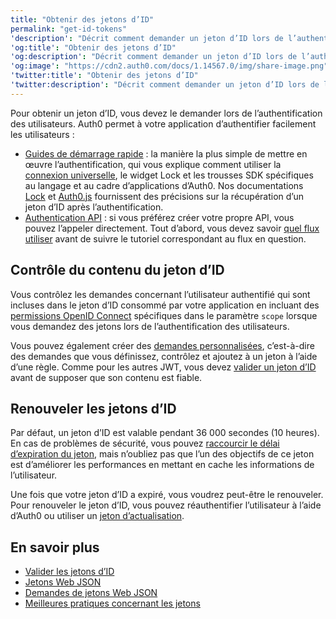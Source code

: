 ```yaml
---
title: "Obtenir des jetons d’ID"
permalink: "get-id-tokens"
'description': "Décrit comment demander un jeton d’ID lors de l’authentification des utilisateurs, qui inclut des demandes concernant l’utilisateur en incluant les permissions OIDC."
'og:title': "Obtenir des jetons d’ID"
'og:description': "Décrit comment demander un jeton d’ID lors de l’authentification des utilisateurs, qui inclut des demandes concernant l’utilisateur en incluant les permissions OIDC."
'og:image': "https://cdn2.auth0.com/docs/1.14567.0/img/share-image.png"
'twitter:title': "Obtenir des jetons d’ID"
'twitter:description': "Décrit comment demander un jeton d’ID lors de l’authentification des utilisateurs, qui inclut des demandes concernant l’utilisateur en incluant les permissions OIDC."
---
```


Pour obtenir un jeton d’ID, vous devez le demander lors de l’authentification des utilisateurs. Auth0 permet à votre application d’authentifier facilement les utilisateurs :

* [Guides de démarrage rapide](/docs/fr-ca/quickstarts) : la manière la plus simple de mettre en œuvre l’authentification, qui vous explique comment utiliser la [connexion universelle](/docs/fr-ca/authenticate/login/auth0-universal-login), le widget Lock et les trousses SDK spécifiques au langage et au cadre d’applications d’Auth0. Nos documentations [Lock](/docs/fr-ca/libraries/lock) et [Auth0.js](/docs/fr-ca/libraries/auth0js) fournissent des précisions sur la récupération d’un jeton d’ID après l’authentification.
* [Authentication API](/docs/fr-ca/api/authentication) : si vous préférez créer votre propre API, vous pouvez l’appeler directement. Tout d’abord, vous devez savoir [quel flux utiliser](/docs/fr-ca/get-started/authentication-and-authorization-flow/which-oauth-2-0-flow-should-i-use) avant de suivre le tutoriel correspondant au flux en question.

## Contrôle du contenu du jeton d’ID

Vous contrôlez les demandes concernant l’utilisateur authentifié qui sont incluses dans le jeton d’ID consommé par votre application en incluant des [permissions OpenID Connect](/docs/fr-ca/get-started/apis/scopes/openid-connect-scopes) spécifiques dans le paramètre `scope` lorsque vous demandez des jetons lors de l’authentification des utilisateurs.

Vous pouvez également créer des [demandes personnalisées](/docs/fr-ca/secure/tokens/json-web-tokens/json-web-token-claims), c’est-à-dire des demandes que vous définissez, contrôlez et ajoutez à un jeton à l’aide d’une règle. Comme pour les autres <Tooltip href="/docs/docs/fr-ca/glossary?term=json-web-token" tip="Jeton Web JSON (JWT)
Format standard de jeton d’ID (et souvent de jeton d’accès) utilisé pour représenter en toute sécurité des demandes entre deux parties." cta="Voir le glossaire">JWT</Tooltip>, vous devez [valider un jeton d’ID](/docs/fr-ca/secure/tokens/id-tokens/validate-id-tokens) avant de supposer que son contenu est fiable.

## Renouveler les jetons d’ID

Par défaut, un jeton d’ID est valable pendant 36 000 secondes (10 heures). En cas de problèmes de sécurité, vous pouvez [raccourcir le délai d’expiration du jeton](/docs/fr-ca/secure/tokens/id-tokens/update-id-token-lifetime), mais n’oubliez pas que l’un des objectifs de ce jeton est d’améliorer les performances en mettant en cache les informations de l’utilisateur.

Une fois que votre jeton d’ID a expiré, vous voudrez peut-être le renouveler. Pour renouveler le jeton d’ID, vous pouvez réauthentifier l’utilisateur à l’aide d’Auth0 ou utiliser un [jeton d’actualisation](/docs/fr-ca/secure/tokens/refresh-tokens).

## En savoir plus

* [Valider les jetons d’ID](/docs/fr-ca/secure/tokens/id-tokens/validate-id-tokens)
* [Jetons Web JSON](/docs/fr-ca/secure/tokens/json-web-tokens)
* [Demandes de jetons Web JSON](/docs/fr-ca/secure/tokens/json-web-tokens/json-web-token-claims)
* [Meilleures pratiques concernant les jetons](/docs/fr-ca/secure/tokens/token-best-practices)